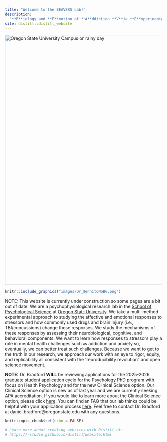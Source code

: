 ```yaml
---
title: "Welcome to the BEAVERS Lab!"  
description:
  "**B**iology and **E**motion of **A**ddiction **V**ia **E**xperimental and **R**eproducible **S**cience"
site: distill::distill_website
---
```


<!-- <div class="banner"> -->
<!--   <img class="banner-image banner-1" src="images/OSU2.png" alt="Banner 1"> -->
<!--   <img class="banner-image banner-2" src="images/MU1.PNG" alt="Banner 2"> -->
<!-- </div> -->

<!-- <style> -->
<!-- .banner { -->
<!--   position: relative; -->
<!--   width: 100%; -->
<!--   height: 400px; -->
<!--   overflow: hidden; -->
<!--   margin-bottom: 20px; -->
<!-- } -->

<!-- .banner-image { -->
<!--   position: absolute -->
<!--   width: 100%; -->
<!--   height: 100%; -->
<!--   object-fit: cover; -->
<!--   animation: bannerFade 10s infinite; -->
<!-- } -->

<!-- .banner-1 {  -->
<!--   opacity: 0; -->
<!--   animation-delay: 0s; -->
<!-- } -->

<!-- .banner-2 { -->
<!--   opacity: 1; -->
<!--   animation-delay: 5s; -->
<!-- } -->

<!-- @keyframes bannerFade { -->
<!--   0%, 50% { -->
<!--     opacity: 1; -->
<!--   } -->
<!--   50.1%, 100% { -->
<!--     opacity: 0; -->
<!--   } -->
<!-- } -->
<!-- </style> -->

<!-- --- -->

<img src="images/OSU2.png" alt="Oregon State University Campus on rainy day" style="width:800px;"/>

:::float-image

```r
knitr::include_graphics("images/Dr_BennitoNoBG.png")
```

NOTE: This website is currently under construction so some pages are a bit out of date. We are a psychophysiological research lab in the [School of Psychological Science](https://catalog.oregonstate.edu/college-departments/liberal-arts/school-psychological-sciences/) at [Oregon State University](https://oregonstate.edu/). We take a multi-method experimental approach to studying the affective and emotional responses to stressors and how commonly used drugs and brain injury (i.e., TBI/concussions) change those responses. We study the mechanisms of these responses by assessing their neurobiological, cognitive, and behavioral components. We want to learn how responses to stressors play a role in mental health challenges such as addiction and anxiety so, eventually, we can better treat such challenges. Because we want to get to the truth in our research, we approach our work with an eye to rigor, equity, and replicability all consistent with the “reproducibility revolution” and open science movement.
:::

<div class="note">
<strong> NOTE:</strong> Dr. Bradford **WILL** be reviewing applications for the 2025-2026 graduate student application cycle for the Psychology PhD program with focus on Health Psychology and for the new Clinical Science option. Our Clinical Science option is new as of last year and we are currently seeking APA accreditation. If you would like to learn more about the Clinical Science option, please click [here](https://catalog.oregonstate.edu/college-departments/liberal-arts/school-psychological-sciences/psychology-ms-phd/clinical-science-option/). You can find an FAQ that our lab thinks could be helpful with your application process [here](https://docs.google.com/document/d/1cgiioIpdXRSe2QdZZRGtCqdK9Jglsd_KBV58uBdfjhw/edit).
Feel free to contact Dr. Bradford at daniel.bradford@oregonstate.edu with any questions. </div> 

<!--- Dr. Bradford will be reviewing applications for the 2023 graduate student application cycle for the Health Psychology PhD program. If you would like to learn more about the Health Psychology PhD program at OSU, click [here](https://liberalarts.oregonstate.edu/sps/psychology/graduate-psychology/about-our-program/health-psychology-area). Feel free to contact Dr. Bradford at daniel.bradford@oregonstate.edu with any questions.--> 
<!--![](images/Dr_BennitoNoBG.png)-->

<!-- if doing in R: ```{r, layout="l-screen-inset", fig.cap="Atlantic Forest landscape in southern Brazil", echo=FALSE}
knitr::include_graphics("img/img2.jpg")
```-->

<!--<img src="images/Dr_BennitoNoBG.png" alt="drawing" style="width:500px;"/> -->

```r
knitr::opts_chunk$set(echo = FALSE)

# Learn more about creating websites with Distill at:
# https://rstudio.github.io/distill/website.html

```

